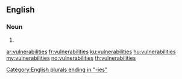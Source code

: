==English==

===Noun===
{{head|en|plural}}

# {{plural of|vulnerability|lang=en}}

[[Category:English plurals ending in "-ies"]]

[[ar:vulnerabilities]]
[[fr:vulnerabilities]]
[[ku:vulnerabilities]]
[[hu:vulnerabilities]]
[[my:vulnerabilities]]
[[no:vulnerabilities]]
[[th:vulnerabilities]]